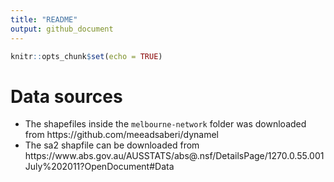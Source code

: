 ```yaml
---
title: "README"
output: github_document
---
```


```r
knitr::opts_chunk$set(echo = TRUE)
```

# Data sources

- The shapefiles inside the `melbourne-network` folder was downloaded from https://github.com/meeadsaberi/dynamel
- The sa2 shapfile can be downloaded from https://www.abs.gov.au/AUSSTATS/abs@.nsf/DetailsPage/1270.0.55.001July%202011?OpenDocument#Data
